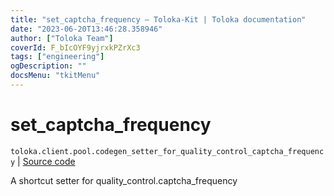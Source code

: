 ```yaml
---
title: "set_captcha_frequency — Toloka-Kit | Toloka documentation"
date: "2023-06-20T13:46:28.358946"
author: ["Toloka Team"]
coverId: F_bIcOYF9yjrxkPZrXc3
tags: ["engineering"]
ogDescription: ""
docsMenu: "tkitMenu"
---
```


# set_captcha_frequency

`toloka.client.pool.codegen_setter_for_quality_control_captcha_frequency` | [Source code](https://github.com/Toloka/toloka-kit/blob/v1.2.0/src/client/pool/__init__.py#L0)

A shortcut setter for quality_control.captcha_frequency